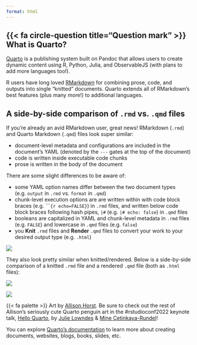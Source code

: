 ```yaml
---
format: html
---
```


## {{< fa circle-question title="Question mark" >}} What is Quarto?

<!-- <img src="media/quarto.png" alt="A blue circle divided into four quadrants, followed by the name &apos;quarto&apos;." style="display: inline-block; margin: 0; position: relative; top: 0px; width:110px;height:30px;"/> -->

[Quarto](https://quarto.org/) is a publishing system built on Pandoc that allows users to create dynamic content using R, Python, Julia, and ObservableJS (with plans to add more languages too!).

R users have long loved [RMarkdown](https://rmarkdown.rstudio.com/) for combining prose, code, and outputs into single "knitted" documents. Quarto extends all of RMarkdown's best features (plus many more!) to additional languages.

::: {.callout-note collapse="true"}
## A side-by-side comparison of `.rmd` vs. `.qmd` files

If you're already an avid RMarkdown user, great news! RMarkdown (`.rmd`) and Quarto Markdown (`.qmd`) files look super similar:

-   document-level metadata and configurations are included in the document's YAML (denoted by the `---` gates at the top of the document)
-   code is written inside executable code chunks
-   prose is written in the body of the document

There are some slight differences to be aware of:

-   some YAML option names differ between the two document types (e.g. `output` in `.rmd` vs. `format` in `.qmd`)
-   chunk-level execution options are are written within with code block braces (e.g. \`\`\``{r echo=FALSE}`) in `.rmd` files, and written below code block braces following hash pipes, `|#` (e.g. `|# echo: false`) in `.qmd` files
-   booleans are capitalized in YAML and chunk-level metadata in `.rmd` files (e.g. `FALSE`) and lowercase in `.qmd` files (e.g. `false`)
-   you **Knit** `.rmd` files and **Render** `.qmd` files to convert your work to your desired output type (e.g. `.html`)

![](/create-quarto-website/media/rmd-vs-qmd.png){fig-align="center"}

They also look pretty similar when knitted/rendered. Below is a side-by-side comparison of a knitted `.rmd` file and a rendered `.qmd` file (both as `.html` files):
:::

![](/create-quarto-website/media/rmd-vs-qmd-output.png)

![](/create-quarto-website/media/quarto_schematic.png)

::: column-margin
{{< fa palette >}} Art by [Allison Horst](https://twitter.com/allison_horst). Be sure to check out the rest of Allison's seriously cute Quarto penguin art in the #rstudioconf2022 keynote talk, [Hello Quarto](https://mine.quarto.pub/hello-quarto/#/hello-quarto-title), by [Julie Lowndes](https://twitter.com/juliesquid) & [Mine Çetinkaya-Rundel](https://twitter.com/minebocek)!
:::

You can explore [Quarto's documentation](https://quarto.org/docs/guide/) to learn more about creating documents, websites, blogs, books, slides, etc.
